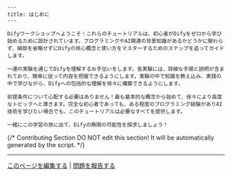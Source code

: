 ```mdx
---
title: はじめに
---

Difyワークショップへようこそ！これらのチュートリアルは、初心者がDifyをゼロから学び始めるために設計されています。プログラミングやAI関連の背景知識があるかどうかに関わらず、細部を省略せずにDifyの核心概念と使い方をマスターするためのステップを追ってガイドします。

一連の実験を通じてDifyを理解するお手伝いをします。各実験には、詳細な手順と説明が含まれており、簡単に従って内容を把握できるようにします。実験の中で知識を教え込み、実践の中で学びながら、Difyへの包括的な理解を徐々に構築できるようにします。

前提条件について心配する必要はありません！最も基本的な概念から始めて、徐々により高度なトピックへと導きます。完全な初心者であっても、ある程度のプログラミング経験がありAI技術を学びたい場合でも、このチュートリアルは必要なすべてを提供します。

一緒にこの学習の旅に出て、Difyの無限の可能性を探求しましょう！

```

{/*
Contributing Section
DO NOT edit this section!
It will be automatically generated by the script.
*/}

---

[このページを編集する](https://github.com/langgenius/dify-docs/edit/main/ja-jp/workshop/README.mdx) | [問題を報告する](https://github.com/langgenius/dify-docs/issues/new?template=docs.yml)

